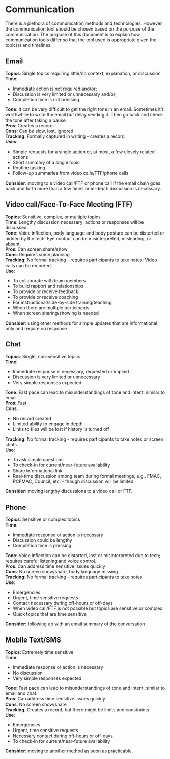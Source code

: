 # Communication {#communication}

There is a plethora of communication methods and technologies.  However, the communication tool should be chosen based on the purpose of the communication.  The purpose of this document is to explain how communication tools differ so that the tool used is appropriate given the topic(s) and timelines. 

## Email

**Topics**: Single topics requiring little/no context, explanation, or discussion    
**Time**:    

  * Immediate action is not required and/or;    
  * Discussion is very limited or unnecessary and/or;    
  * Completion time is not pressing    

**Tone**: It can be very difficult to get the right tone in an email. Sometimes it’s worthwhile to write the email but delay sending it. Then go back and check the tone after taking a pause.    
**Pros**: Creates a record    
**Cons**: Can be slow, lost, ignored    
**Tracking**: Formally captured in writing - creates a record    
**Uses**:    

  * Simple requests for a single action or, at most, a few closely related actions    
  * Short summary of a single topic    
  * Routine tasking    
  * Follow-up summaries from video calls/FTF/phone calls    

**Consider**: moving to a video call/FTF or phone call if the email chain goes back and forth more than a few times or in-depth discussion is necessary.

## Video call/Face-To-Face Meeting (FTF)
**Topics**: Sensitive, complex, or multiple topics    
**Time**: Lengthy discussion necessary; actions or responses will be discussed    
**Tone**: Voice inflection, body language and body posture can be distorted or hidden by the tech. Eye contact can be misinterpreted, misleading, or absent.    
**Pros**: Can screen share/show    
**Cons**: Requires some planning    
**Tracking**: No formal tracking - requires participants to take notes; Video calls can be recorded.    
**Use**:    

  * To collaborate with team members    
  * To build rapport and relationships    
  * To provide or receive feedback    
  * To provide or receive coaching    
  * For instructional/side-by-side training/teaching    
  * When there are multiple participants    
  * When screen sharing/showing is needed    
  
**Consider**: using other methods for simple updates that are informational only and require no response.

## Chat
**Topics**: Single, non-sensitive topics    
**Time**:    

  * Immediate response is necessary, requested or implied
  * Discussion is very limited or unnecessary
  * Very simple responses expected    

**Tone**: Fast pace can lead to misunderstandings of tone and intent, similar to email.    
**Pros**: Fast    
**Cons**:    

  * No record created    
  * Limited ability to engage in depth    
  * Links to files will be lost if history is turned off    

**Tracking**: No formal tracking - requires participants to take notes or screen shots.    
**Use**:    

  * To ask simple questions    
  * To check-in for current/near-future availability     
  * Share informational link    
  * Real-time discussion among team during formal meetings, e.g., FMAC, PCFMAC, Council, etc. - though discussion will be limited    

**Consider**: moving lengthy discussions to a video call or FTF.

## Phone 
**Topics**: Sensitive or complex topics    
**Time**:    

  * Immediate response or action is necessary    
  * Discussion could be lengthy    
  * Completion time is pressing    

**Tone**: Voice inflection can be distorted, lost or misinterpreted due to tech; requires careful listening and voice control.    
**Pros**: Can address time sensitive issues quickly    
**Cons**: No screen show/share, body language missing    
**Tracking**: No formal tracking - requires participants to take notes    
**Use**:    

  * Emergencies    
  * Urgent, time sensitive requests    
  * Contact necessary during off-hours or off-days    
  * When video call/FTF is not possible but topics are sensitive or complex    
  * Quick topics that are time sensitive    
  
**Consider**: following up with an email summary of the conversation

## Mobile Text/SMS
**Topics**: Extremely time sensitive    
**Time**:    

  * Immediate response or action is necessary
  * No discussion
  * Very simple responses expected    

**Tone**: Fast pace can lead to misunderstandings of tone and intent, similar to email and chat.    
**Pros**: Can address time sensitive issues quickly    
**Cons**: No screen show/share    
**Tracking**: Creates a record, but there might be limits and constraints    
**Use**:    

  * Emergencies    
  * Urgent, time sensitive requests    
  * Necessary contact during off-hours or off-days    
  * To check-in for current/near-future availability    
  
**Consider**: moving to another method as soon as practicable.
